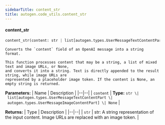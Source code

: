 ```yaml
---
sidebarTitle: content_str
title: autogen.code_utils.content_str
---
```


<code class="doc-symbol doc-symbol-heading doc-symbol-function"></code>
#### content_str

```python
content_str(content: str | list[autogen.types.UserMessageTextContentPart | autogen.types.UserMessageImageContentPart] | None) -> str
```

    Converts the `content` field of an OpenAI message into a string format.
    
    This function processes content that may be a string, a list of mixed text and image URLs, or None,
    and converts it into a string. Text is directly appended to the result string, while image URLs are
    represented by a placeholder image token. If the content is None, an empty string is returned.

<b>Parameters:</b>
| Name | Description |
|--|--|
| `content` | **Type:** `str \| list[autogen.types.UserMessageTextContentPart \| autogen.types.UserMessageImageContentPart] \| None` |

<b>Returns:</b>
| Type | Description |
|--|--|
| `str` | str: A string representation of the input content. Image URLs are replaced with an image token. |

<br />